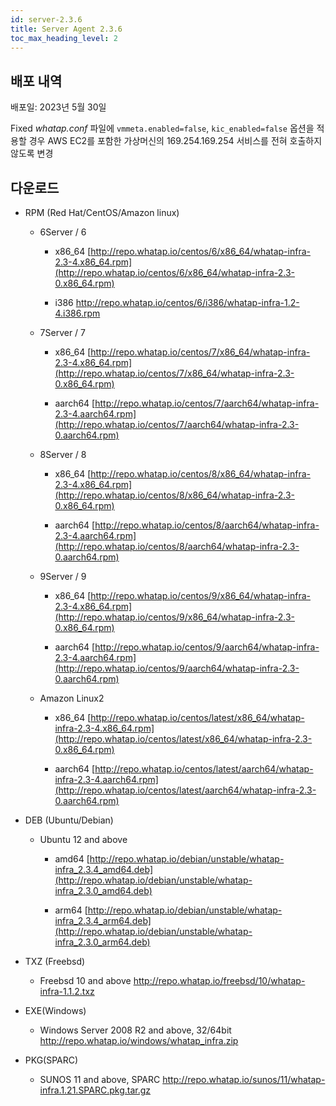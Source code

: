 ```yaml
---
id: server-2.3.6
title: Server Agent 2.3.6
toc_max_heading_level: 2
---
```


## 배포 내역

배포일: 2023년 5월 30일

<p><Status>Fixed</Status> <em>whatap.conf</em> 파일에 <code>vmmeta.enabled=false</code>, <code>kic_enabled=false</code> 옵션을 적용할 경우 AWS EC2를 포함한 가상머신의 169.254.169.254 서비스를 전혀 호출하지 않도록 변경</p>

## 다운로드

- RPM (Red Hat/CentOS/Amazon linux)

  - 6Server / 6
    
    - x86_64 [http://repo.whatap.io/centos/6/x86_64/whatap-infra-2.3-4.x86_64.rpm](http://repo.whatap.io/centos/6/x86_64/whatap-infra-2.3-0.x86_64.rpm)
    
    - i386 http://repo.whatap.io/centos/6/i386/whatap-infra-1.2-4.i386.rpm
  
  - 7Server / 7
    
    - x86_64 [http://repo.whatap.io/centos/7/x86_64/whatap-infra-2.3-4.x86_64.rpm](http://repo.whatap.io/centos/7/x86_64/whatap-infra-2.3-0.x86_64.rpm)
    
    - aarch64 [http://repo.whatap.io/centos/7/aarch64/whatap-infra-2.3-4.aarch64.rpm](http://repo.whatap.io/centos/7/aarch64/whatap-infra-2.3-0.aarch64.rpm)
  
  - 8Server / 8
    
    - x86_64 [http://repo.whatap.io/centos/8/x86_64/whatap-infra-2.3-4.x86_64.rpm](http://repo.whatap.io/centos/8/x86_64/whatap-infra-2.3-0.x86_64.rpm)
    
    - aarch64 [http://repo.whatap.io/centos/8/aarch64/whatap-infra-2.3-4.aarch64.rpm](http://repo.whatap.io/centos/8/aarch64/whatap-infra-2.3-0.aarch64.rpm)
  
  - 9Server / 9
  
    - x86_64 [http://repo.whatap.io/centos/9/x86_64/whatap-infra-2.3-4.x86_64.rpm](http://repo.whatap.io/centos/9/x86_64/whatap-infra-2.3-0.x86_64.rpm)
  
    - aarch64 [http://repo.whatap.io/centos/9/aarch64/whatap-infra-2.3-4.aarch64.rpm](http://repo.whatap.io/centos/9/aarch64/whatap-infra-2.3-0.aarch64.rpm)
  
  - Amazon Linux2

    - x86_64 [http://repo.whatap.io/centos/latest/x86_64/whatap-infra-2.3-4.x86_64.rpm](http://repo.whatap.io/centos/latest/x86_64/whatap-infra-2.3-0.x86_64.rpm)
  
    - aarch64 [http://repo.whatap.io/centos/latest/aarch64/whatap-infra-2.3-4.aarch64.rpm](http://repo.whatap.io/centos/latest/aarch64/whatap-infra-2.3-0.aarch64.rpm)

- DEB (Ubuntu/Debian)
  - Ubuntu 12 and above

    - amd64 [http://repo.whatap.io/debian/unstable/whatap-infra_2.3.4_amd64.deb](http://repo.whatap.io/debian/unstable/whatap-infra_2.3.0_amd64.deb)
    
    - arm64 [http://repo.whatap.io/debian/unstable/whatap-infra_2.3.4_arm64.deb](http://repo.whatap.io/debian/unstable/whatap-infra_2.3.0_arm64.deb)

- TXZ (Freebsd)

    - Freebsd 10 and above http://repo.whatap.io/freebsd/10/whatap-infra-1.1.2.txz

- EXE(Windows)

    - Windows Server 2008 R2 and above, 32/64bit http://repo.whatap.io/windows/whatap_infra.zip

- PKG(SPARC)

    - SUNOS 11 and above, SPARC http://repo.whatap.io/sunos/11/whatap-infra.1.21.SPARC.pkg.tar.gz